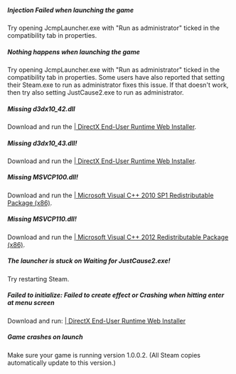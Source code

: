 
===== Injection Failed when launching the game =====
Try opening JcmpLauncher.exe with "Run as administrator" ticked in the compatibility tab in properties.

=====  Nothing happens when launching the game ===== 
Try opening JcmpLauncher.exe with "Run as administrator" ticked in the compatibility tab in properties. Some users have also reported that setting their Steam.exe to run as administrator fixes this issue. If that doesn't work, then try also setting JustCause2.exe to run as administrator. 

=====  Missing d3dx10_42.dll ===== 
Download and run the [http://www.microsoft.com/en-us/download/details.aspx?id=35 | DirectX End-User Runtime Web Installer].

=====  Missing d3dx10_43.dll! ===== 
Download and run the [http://www.microsoft.com/en-us/download/details.aspx?id=35 | DirectX End-User Runtime Web Installer].

=====  Missing MSVCP100.dll! ===== 
Download and run the [http://www.microsoft.com/en-us/download/details.aspx?id=8328 | Microsoft Visual C++ 2010 SP1 Redistributable Package (x86)].

=====  Missing MSVCP110.dll! ===== 
Download and run the [http://www.microsoft.com/en-us/download/details.aspx?id=30679 | Microsoft Visual C++ 2012 Redistributable Package (x86)].

=====  The launcher is stuck on Waiting for JustCause2.exe! ===== 
Try restarting Steam.

===== Failed to initialize: Failed to create effect or Crashing when hitting enter at menu screen =====
Download and run: [http://www.microsoft.com/en-us/download/details.aspx?id=35 | DirectX End-User Runtime Web Installer]

===== Game crashes on launch =====
Make sure your game is running version 1.0.0.2. (All Steam copies automatically update to this version.)